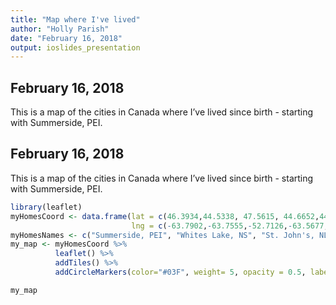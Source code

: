 ---
title: "Map where I've lived"
author: "Holly Parish"
date: "February 16, 2018"
output: ioslides_presentation
---


## February 16, 2018 

This is a map of the cities in Canada where I've lived since birth - starting with Summerside, PEI.

##  February 16, 2018 
This is a map of the cities in Canada where I've lived since birth - starting with Summerside, PEI.

```{r echo=FALSE}
library(leaflet)
myHomesCoord <- data.frame(lat = c(46.3934,44.5338, 47.5615, 44.6652,44.1011,43.4643, 43.3700),
                           lng = c(-63.7902,-63.7555,-52.7126,-63.5677,-77.5763,-80.5204,-80.9822))
myHomesNames <- c("Summerside, PEI", "Whites Lake, NS", "St. John's, NL", "Dartmouth, NS", "Trenton, ON", "Waterloo, ON", "Stratford, ON")
my_map <- myHomesCoord %>%
          leaflet() %>%
          addTiles() %>%
          addCircleMarkers(color="#03F", weight= 5, opacity = 0.5, label = myHomesNames)

my_map

```

```{r echo=FALSE}
```

